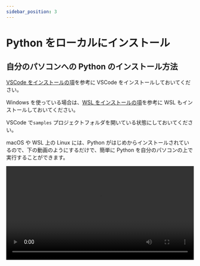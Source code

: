 ```yaml
---
sidebar_position: 3
---
```



# Python をローカルにインストール

## 自分のパソコンへの Python のインストール方法

[VSCode をインストールの項](/docs/extras/1vscode/)を参考に VSCode をインストールしておいてください。

Windows を使っている場合は、[WSL をインストールの項](/docs/extras/2wsl/)を参考に WSL もインストールしておいてください。

VSCode で`samples` プロジェクトフォルダを開いている状態にしておいてください。

macOS や WSL 上の Linux には、Python がはじめからインストールされているので、下の動画のようにするだけで、簡単に Python を自分のパソコンの上で実行することができます。

<video src={installPython} controls width="100%" />

- `sample.py` という名前でファイルを作成します。
- `sample.py` の中に `print("Hello World!)` と入力します。
- 保存します。
- ターミナル上で、`python3 sample.py` と入力して、`Enterキー` を押します。
